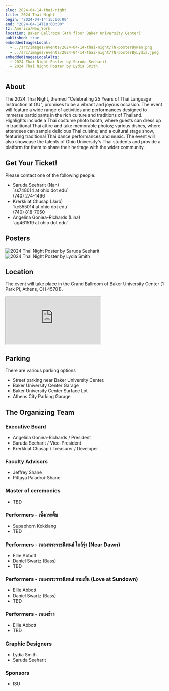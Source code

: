 ```yaml
---
slug: 2024-04-14-thai-night
title: 2024 Thai Night
begin: "2024-04-14T15:00:00"
end: "2024-04-14T18:00:00"
tz: America/New_York
location: Baker Ballroom (4th floor Baker University Center)
published: true
embeddedImagesLocal:
  - ../src/images/events/2024-04-14-thai-night/TN-posterByNan.png
  - ../src/images/events/2024-04-14-thai-night/TN-posterByLydia.jpeg
embeddedImagesLocalAlts:
  - 2024 Thai Night Poster by Saruda Seeharit
  - 2024 Thai Night Poster by Lydia Smith
---
```


## About

The 2024 Thai Night, themed "Celebrating 25 Years of Thai Language Instruction at OU", promises to be a vibrant and joyous occasion. The event will feature a wide
range of activities and performances designed to immerse participants in the rich culture and traditions of Thailand. Highlights include a Thai costume photo booth,
where guests can dress up in traditional Thai attire and take memorable photos; various dishes, where attendees can sample delicious Thai cuisine; and a cultural stage
show, featuring traditional Thai dance performances and music. The event will also showcase the talents of Ohio University's Thai students and provide a platform for
them to share their heritage with the wider community.

## Get Your Ticket!

Please contact one of the following people:

<ul className="list-outside list-disc pl-8">
<li>Saruda Seeharit (Nan)<br/>`ss748014 at ohio dot edu`<br/>(740) 274-1466</li>
<li>Krerkkiat Chusap (Jarb)<br/>`kc555014 at ohio dot edu`<br/>(740) 818-7050</li>
<li>Angelina Goniea-Richards (Lina)<br/>`ag461519 at ohio dot edu`</li>
</ul>

## Posters

![2024 Thai Night Poster by Saruda Seeharit](../src/images/events/2024-04-14-thai-night/TN-posterByNan.png)
<br/>
![2024 Thai Night Poster by Lydia Smith](../src/images/events/2024-04-14-thai-night/TN-posterByLydia.jpeg)

## Location

The event will take place in the Grand Ballroom of Baker University Center (1 Park Pl, Athens, OH 45701).

<iframe className="w-9/12 h-96 mx-auto" src="https://www.google.com/maps/embed?pb=!1m18!1m12!1m3!1d1091.2081254361972!2d-82.10207276615903!3d39.32446173472752!2m3!1f0!2f0!3f0!3m2!1i1024!2i768!4f13.1!3m3!1m2!1s0x884873bedc3f068d%3A0x6db4d34c4c94a3dc!2sBaker%20University%20Center!5e0!3m2!1sen!2sus!4v1711044278632!5m2!1sen!2sus" style={{border: 0}} allowfullscreen="" loading="lazy" referrerpolicy="no-referrer-when-downgrade"></iframe>

## Parking

There are various parking options

<ul className="list-inside list-disc">
<li>Street parking near Baker University Center.</li>
<li>Baker University Center Garage</li>
<li>Baker University Center Surface Lot</li>
<li>Athens City Parking Garage</li>
</ul>

## The Organizing Team

### Executive Board

<ul className="list-inside list-disc">
<li>Angelina Goniea-Richards / President</li>
<li>Saruda Seeharit / Vice-President</li>
<li>Krerkkiat Chusap / Treasurer / Developer</li>
</ul>

### Faculty Advisors

<ul className="list-inside list-disc">
<li>Jeffrey Shane</li>
<li>Pittaya Paladroi-Shane</li>
</ul>

### Master of ceremonies

<ul className="list-inside list-disc">
<li>TBD</li>
</ul>

### Performers - เซิ้งกระติ้บ

<ul className="list-inside list-disc">
<li>Supaphorn Kokklang</li>
<li>TBD</li>
</ul>


### Performers - เพลงพระราชนิพนธ์ ใกล้รุ่ง (Near Dawn)

<ul className="list-inside list-disc">
<li>Ellie Abbott</li>
<li>Daniel Swartz (Bass)</li>
<li>TBD</li>
</ul>


### Performers - เพลงพระราชนิพนธ์ ยามเย็น (Love at Sundown)

<ul className="list-inside list-disc">
<li>Ellie Abbott</li>
<li>Daniel Swartz (Bass)</li>
<li>TBD</li>
</ul>

### Performers - เพลงช้าง

<ul className="list-inside list-disc">
<li>Ellie Abbott</li>
<li>TBD</li>
</ul>

### Graphic Designers

<ul className="list-inside list-disc">
<li>Lydia Smith</li>
<li>Saruda Seeharit</li>
</ul>

### Sponsors

<ul className="list-inside list-disc">
<li>ISU</li>
</ul>
